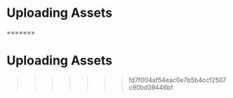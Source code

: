 # Uploading Assets




=======
# Uploading Assets
>>>>>>> fd7f004af54eac0e7b5b4ccf2507c90bd39446bf
